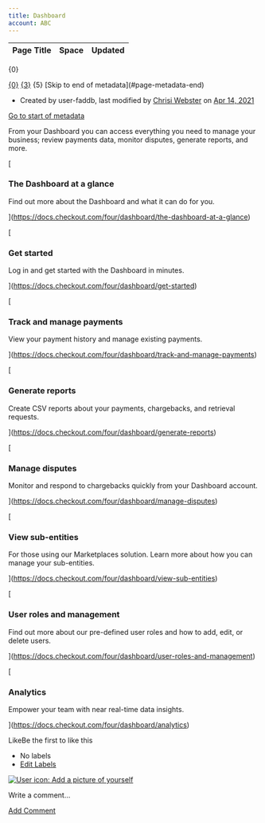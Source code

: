 ```yaml
---
title: Dashboard
account: ABC
---
```


<table class="aui"> <thead> <tr class="header"> <th class="search-result-title">Page Title</th> <th class="search-result-space">Space</th> <th class="search-result-date">Updated</th> </tr> </thead> </table> <p class="search-result-count">{0}</p> <tr class="search-result"> <td class="search-result-title"><a href="{1}" class="content-type-{2}"><span>{0}</span></a></td> <td class="search-result-space"><a class="space" href="/display/{4}/" title="{3}">{3}</a></td> <td class="search-result-date"><span class="date" title="{6}">{5}</span></td> </tr> [Skip to end of metadata](#page-metadata-end)

*   Created by user-faddb, last modified by [Chrisi Webster](    /display/~chrisiwebster
    ) on [Apr 14, 2021](/pages/diffpagesbyversion.action?pageId=8487986&selectedPageVersions=13&selectedPageVersions=14 "Show changes")

[Go to start of metadata](#page-metadata-start)

From your Dashboard you can access everything you need to manage your business; review payments data, monitor disputes, generate reports, and more.

[

### The Dashboard at a glance

Find out more about the Dashboard and what it can do for you.



](https://docs.checkout.com/four/dashboard/the-dashboard-at-a-glance)

[

### Get started

Log in and get started with the Dashboard in minutes.



](https://docs.checkout.com/four/dashboard/get-started)

[

### Track and manage payments

View your payment history and manage existing payments.



](https://docs.checkout.com/four/dashboard/track-and-manage-payments)

[

### Generate reports

Create CSV reports about your payments, chargebacks, and retrieval requests.



](https://docs.checkout.com/four/dashboard/generate-reports)

[

### Manage disputes

Monitor and respond to chargebacks quickly from your Dashboard account.



](https://docs.checkout.com/four/dashboard/manage-disputes)

[

### View sub-entities

For those using our Marketplaces solution. Learn more about how you can manage your sub-entities.



](https://docs.checkout.com/four/dashboard/view-sub-entities)

[

### User roles and management

Find out more about our pre-defined user roles and how to add, edit, or delete users.



](https://docs.checkout.com/four/dashboard/user-roles-and-management)

[

### Analytics

Empower your team with near real-time data insights.



](https://docs.checkout.com/four/dashboard/analytics)

LikeBe the first to like this

*   No labels
*   [Edit Labels](# "Edit Labels (Type 'l')")

[![User icon: Add a picture of yourself](/s/en_GB/7901/abf7b35644d5a5d1d7e4b0969a83e8eb2b569fb5/_/images/icons/profilepics/add_profile_pic.svg)](/users/profile/editmyprofilepicture.action)

Write a comment…

[Add Comment](/display/x/Dashboard?showComments=true&showCommentArea=true#addcomment)